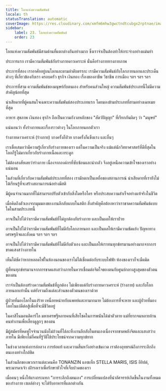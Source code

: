 ```yaml
---
title: โลกแห่งความสัมพันธ์
locale: th
statusTranslation: automatic
coverImage: https://res.cloudinary.com/xmfm6mhw3gwctndtcubgx2rptnae/image/upload/v1740468922/small_cover_tratado_de_psicologia_revolucionaria_a4c0dca4e0.webp
sidebar:
    label: 23. โลกแห่งความสัมพันธ์
    order: 23
---
```

โลกแห่งความสัมพันธ์มีสามด้านที่แตกต่างกันอย่างมาก ซึ่งเราจำเป็นต้องทำให้กระจ่างอย่างแม่นยำ

ประการแรก เรามีความสัมพันธ์กับร่างกายดาวเคราะห์ นั่นคือร่างกายทางกายภาพ

ประการที่สอง เราอาศัยอยู่บนโลกและตามลำดับตรรกะ เรามีความสัมพันธ์กับโลกภายนอกและประเด็นต่างๆ ที่เกี่ยวข้องกับเรา ครอบครัว ธุรกิจ เงินทอง เรื่องของอาชีพ วิชาชีพ การเมือง ฯลฯ ฯลฯ ฯลฯ

ประการที่สาม ความสัมพันธ์ของมนุษย์กับตนเอง สำหรับคนส่วนใหญ่ ความสัมพันธ์ประเภทนี้ไม่มีความสำคัญน้อยที่สุด

น่าเสียดายที่ผู้คนสนใจเฉพาะความสัมพันธ์สองประเภทแรก โดยมองข้ามประเภทที่สามอย่างเฉยเมยที่สุด

อาหาร สุขภาพ เงินทอง ธุรกิจ ถือเป็นความกังวลหลักของ "สัตว์ปัญญา" ที่เรียกกันผิดๆ ว่า "มนุษย์"

แน่นอนว่า ทั้งร่างกายและเรื่องราวต่างๆ ในโลกภายนอกตัวเรา

ร่างกายดาวเคราะห์ (ร่างกาย) บางครั้งก็ป่วย บางครั้งก็แข็งแรง และอื่นๆ

เราเชื่อเสมอว่ามีความรู้เกี่ยวกับร่างกายของเรา แต่ในความเป็นจริง แม้แต่นักวิทยาศาสตร์ที่ดีที่สุดในโลกก็รู้ไม่มากเกี่ยวกับร่างกายเนื้อและกระดูก

ไม่ต้องสงสัยเลยว่าร่างกาย เนื่องจากองค์กรที่ซับซ้อนและน่ากลัว จึงอยู่เหนือความเข้าใจของเราอย่างแน่นอน

ในส่วนที่เกี่ยวกับความสัมพันธ์ประเภทที่สอง เรามักตกเป็นเหยื่อของสถานการณ์ น่าเสียดายที่เรายังไม่ได้เรียนรู้ที่จะสร้างสถานการณ์อย่างมีสติ

มีผู้คนจำนวนมากที่ไม่สามารถปรับตัวเข้ากับสิ่งใดหรือใคร หรือประสบความสำเร็จอย่างแท้จริงในชีวิต

เมื่อคิดถึงตัวเองจากมุมมองของงานลึกลับแบบโนสติก สิ่งสำคัญคือต้องหาว่าเราขาดความสัมพันธ์แบบใดในสามประเภทนี้

อาจเป็นไปได้ว่าเรามีความสัมพันธ์ที่ไม่ถูกต้องกับร่างกาย และเป็นผลให้เราป่วย

อาจเป็นไปได้ว่าเรามีความสัมพันธ์ที่ไม่ดีกับโลกภายนอก และเป็นผลให้เรามีความขัดแย้ง ปัญหาทางเศรษฐกิจและสังคม ฯลฯ ฯลฯ ฯลฯ

อาจเป็นไปได้ว่าเรามีความสัมพันธ์ที่ไม่ดีกับตัวเอง และเป็นผลให้เราทนทุกข์ทรมานอย่างมากจากการขาดแสงสว่างภายใน

เห็นได้ชัดว่าหากหลอดไฟในห้องนอนของเราไม่ได้เชื่อมต่อกับระบบไฟฟ้า ห้องของเราก็จะมืดมิด

ผู้ที่ทนทุกข์ทรมานจากการขาดแสงสว่างภายในควรเชื่อมต่อจิตใจของตนกับศูนย์กลางสูงสุดของตัวตนของตน

เราจำเป็นต้องสร้างความสัมพันธ์ที่ถูกต้อง ไม่เพียงแต่กับร่างกายดาวเคราะห์ (ร่างกาย) และกับโลกภายนอกเท่านั้น แต่ยังรวมถึงแต่ละส่วนของตัวตนของเราด้วย

ผู้ป่วยที่มองโลกในแง่ร้าย เหนื่อยหน่ายกับแพทย์และยามากมาย ไม่ต้องการที่จะหาย และผู้ป่วยที่มองโลกในแง่ดีต่อสู้เพื่อที่จะมีชีวิตอยู่

ในคาสิโนมอนติคาร์โล มหาเศรษฐีหลายคนที่เสียโชคในการพนันได้ฆ่าตัวตาย แม่ที่ยากจนหลายล้านคนทำงานเพื่อเลี้ยงดูลูกๆ ของตน

มีผู้สมัครที่หดหู่ใจจำนวนนับไม่ถ้วนที่ได้ละทิ้งงานลึกลับในตนเองเนื่องจากขาดพลังจิตและแสงสว่างภายใน มีเพียงไม่กี่คนที่รู้วิธีใช้ประโยชน์จากความทุกข์ยาก

ในช่วงเวลาแห่งการล่อลวง การท้อแท้ และความสิ้นหวังอย่างเข้มงวด เราต้องอุทธรณ์ถึงการระลึกถึงตนเองอย่างใกล้ชิด

ในส่วนลึกของพวกเราแต่ละคนคือ TONANZIN แอซเท็ก STELLA MARIS, ISIS อียิปต์, พระมารดาเจ้า เฝ้ารอเราเพื่อรักษาหัวใจที่เจ็บปวดของเรา

เมื่อคนๆ หนึ่งให้แรงกระแทก "การระลึกถึงตนเอง" การเปลี่ยนแปลงที่น่าอัศจรรย์เกิดขึ้นในงานทั้งหมดของร่างกาย เซลล์ต่างๆ จะได้รับอาหารที่แตกต่างกัน

